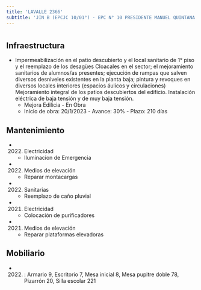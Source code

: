 ```yaml
---
title: 'LAVALLE 2366'
subtitle: 'JIN B (EPCJC 10/01°) - EPC N° 10 PRESIDENTE MANUEL QUINTANA - EPA N° 10 PRESIDENTE MANUEL QUINTANA'
---
```


#
## Infraestructura

* Impermeabilización en el patio descubierto y el local sanitario de 1° piso y el reemplazo de los desagües
Cloacales en el sector; el mejoramiento sanitarios de alumnos/as presentes; ejecución de rampas que salven diversos desniveles existentes en la planta baja;  pintura y revoques en diversos locales interiores (espacios áulicos y circulaciones)
Mejoramiento integral de los patios descubiertos del edificio. Instalación eléctrica de baja tensión y de muy baja tensión. 
    + Mejora Edilicia - En Obra 
    + Inicio de obra: 20/1/2023 - Avance: 30% - Plazo: 210 días 






## Mantenimiento

*  (2022) Electricidad 
    + Iluminacion de  Emergencia

*  (2022) Medios de elevación 
    + Reparar montacargas

*  (2022) Sanitarias 
    + Reemplazo de caño pluvial

*  (2021) Electricidad 
    + Colocación de purificadores

*  (2021) Medios de elevación 
    + Reparar plataformas elevadoras





## Mobiliario

*  (2022) : Armario 9, Escritorio 7, Mesa inicial 8, Mesa pupitre doble 78, Pizarrón 20, Silla escolar 221 



